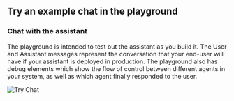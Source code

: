## Try an example chat in the playground

### Chat with the assistant

The playground is intended to test out the assistant as you build it. The User and Assistant messages represent the conversation that your end-user will have if your assistant is deployed in production. The playground also has debug elements which show the flow of control between different agents in your system, as well as which agent finally responded to the user.

![Try Chat](img/chat-delivery.png)
